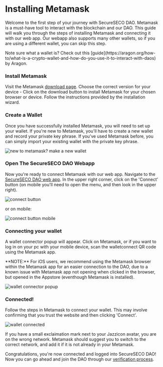 
# Installing Metamask

Welcome to the first step of your journey with SecureSECO DAO. Metamask is a must-have tool to interact with the blockchain and our DAO. This guide will walk you through the steps of installing Metamask and connecting it with our web app. Our webapp also supports many other wallets, so if you are using a different wallet, you can skip this step.

<Callout type="info" emoji="ⓘ">
  Note sure what a wallet is? Check out this
  [guide](https://aragon.org/how-to/what-is-a-crypto-wallet-and-how-do-you-use-it-to-interact-with-daos)
  by Aragon.
</Callout>

<Steps>

### Install Metamask

Visit the Metamask [download page](https://metamask.io/download/). Choose the correct version for your device - Click on the download button to install Metamask for your chosen browser or device. Follow the instructions provided by the installation wizard.

### Create a Wallet

Once you have successfully installed Metamask, you will need to set up your wallet. If you're new to Metamask, you'll have to create a new wallet and record your private key phrase. If you've used Metamask before, you can simply import your existing wallet with the private key phrase.

![new to metamask? make a new wallet](/img/new-to-metamask.png)

### Open The SecureSECO DAO Webapp

Now you're ready to connect Metamask with our web app. Navigate to the [SecureSECO DAO web app](https://dao.secureseco.org/). In the upper right corner, click on the 'Connect' button (on mobile you'll need to open the menu, and then look in the upper right).

![connect button](/img/connect-button.png)

or on mobile:

![connect button mobile](/img/connect-button-mobile.png)

### Connecting your wallet

A wallet connector popup will appear. Click on Metamask, or if you want to log in on your pc with your mobile device, scan the walletconnect QR code using the Metamask app.

<Callout type="warning" emoji="⚠">
  **NOTE:** For iOS users, we recommend using the Metamask browser within the
  Metamask app for an easier connection to the DAO, due to a known issue with
  Metamask app not opening when clicked in the browser, but opened in the
  Appstore (eventhough Metamask is installed).
</Callout>

![wallet connector popup](/img/connect-metamask.png)

### Connected!

Follow the steps in Metamask to connect your wallet. This may involve confirming that you trust the website and then clicking 'Connect'.

![wallet connected](/img/wallet-connected.png)

If you have a small exclaimation mark next to your Jazzicon avatar, you are on the wrong network. Metamask should suggest you to switch to the correct network, and add it if it is not already in your Metamask.

</Steps>

Congratulations, you're now connected and logged into SecureSECO DAO! Now you can go ahead and join the DAO through our [verification process](/joining/verification).
